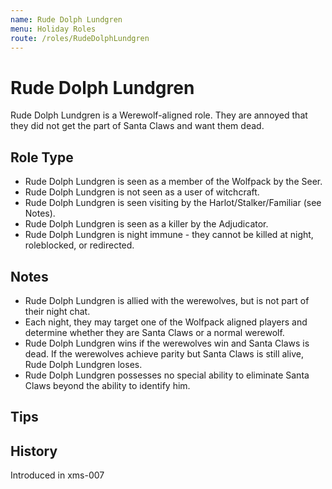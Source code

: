 ```yaml
---
name: Rude Dolph Lundgren
menu: Holiday Roles
route: /roles/RudeDolphLundgren
---
```


# Rude Dolph Lundgren

Rude Dolph Lundgren is a Werewolf-aligned role. They are annoyed that they did not get the part of Santa Claws and want them dead.

## Role Type

- Rude Dolph Lundgren is seen as a member of the Wolfpack by the Seer.
- Rude Dolph Lundgren is not seen as a user of witchcraft.
- Rude Dolph Lundgren is seen visiting by the Harlot/Stalker/Familiar (see Notes).
- Rude Dolph Lundgren is seen as a killer by the Adjudicator.
- Rude Dolph Lundgren is night immune - they cannot be killed at night, roleblocked, or redirected.

## Notes

- Rude Dolph Lundgren is allied with the werewolves, but is not part of their night chat.
- Each night, they may target one of the Wolfpack aligned players and determine whether they are Santa Claws or a normal werewolf.
- Rude Dolph Lundgren wins if the werewolves win and Santa Claws is dead. If the werewolves achieve parity but Santa Claws is still alive, Rude Dolph Lundgren loses.
- Rude Dolph Lundgren possesses no special ability to eliminate Santa Claws beyond the ability to identify him.

## Tips

## History

<Timeline lineColor="white">
  <Event interval="2019-12-27">Introduced in xms-007</Event>
</Timeline>
